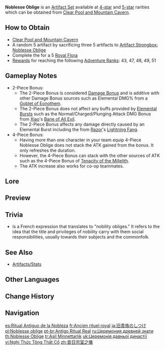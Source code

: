 {{Artifact Set Infobox
|id        = 507
|displayid = 501
|flower    = Royal Flora
|plume     = Royal Plume
|sands     = Royal Pocket Watch
|goblet    = Royal Silver Urn
|circlet   = Royal Masque
|2pcBonus  = [[Elemental Burst]] DMG +20%
|4pcBonus  = Using an [[Elemental Burst]] increases all party members' [[ATK]] by 20% for 12s. This effect cannot stack.
|source4.1 = [[Clear Pool and Mountain Cavern]]
|source5.1 = [[Clear Pool and Mountain Cavern]]
|source5.2 = [[Artifact Strongbox: Noblesse Oblige]]
|source5.3 = [[Adventure Rank/Adventurers' Guild Rewards|Adventure Rank Rewards]] (43, 47, 48, 49, 51)
|source5.4 = [[Nine Pillars of Peace]]
|eff_att1  = Elemental Burst DMG Increase
|eff_att2  = Party ATK Increase
|eff_att3  = DMG Bonus
|eff_att4  = Party
}}
'''Noblesse Oblige''' is an [[Artifact Set]] available at [[:Category:4-Star Artifacts|4-star]] and [[:Category:5-Star Artifacts|5-star]] rarities which can be obtained from [[Clear Pool and Mountain Cavern]].

==How to Obtain==
* [[Clear Pool and Mountain Cavern]]
* A random 5{{star}} artifact by sacrificing three 5{{star}} artifacts to [[Artifact Strongbox: Noblesse Oblige]]
* Complete the {{Quest|Nine Pillars of Peace}} for a 5{{star}} [[Royal Flora]]
* [[Adventure Rank/Adventurers' Guild Rewards|Rewards]] for reaching the following [[Adventure Rank]]s: 43, 47, 48, 49, 51

==Gameplay Notes==
*2-Piece Bonus:
**The 2-Piece Bonus is considered [[Damage Bonus]] and is additive with other Damage Bonus sources such as Elemental DMG% from a [[Goblet of Eonothem]].
**The 2-Piece Bonus does not affect any buffs provided by [[Elemental Burst]]s such as the Normal/Charged/Plunging Attack DMG Bonus from [[Xiao]]'s [[Bane of All Evil]].
**The 2-Piece Bonus affects any damage directly caused by an Elemental Burst including the {{Color|Electro DMG}} from [[Razor]]'s [[Lightning Fang]].
*4-Piece Bonus:
**Having more than one character in your team equip 4-Piece Noblesse Oblige does not stack the ATK gained from the bonus. It only refreshes the duration.
**However, the 4-Piece Bonus can stack with the other sources of ATK such as the 4-Piece Bonus of [[Tenacity of the Millelith]].
**The ATK increase also works for co-op teammates.

==Lore==
{{Artifact Lore}}

==Preview==
{{Preview
|file=Artifact Noblesse Oblige Passive
|caption=4-Piece Bonus
}}

==Trivia==
*{{w|Noblesse oblige}} is a French expression that translates to "nobility obliges." It refers to the idea that the title and privileges of nobility carry with them social responsibilities, usually towards their subjects and the commonfolk.

==See Also==
*[[Artifacts/Stats]]

==Other Languages==
{{Other Languages
|en      = Noblesse Oblige
|en_tl   = Nobility Commitment
|en_lang = fr
|zhs     = 昔日宗室之仪
|zhs_rm  = Xīrì Zōngshì zhī Yí
|zht     = 昔日宗室之儀
|zht_rm  = Xīrì Zōngshì zhī Yí
|zh_tl   = Ritual of the Old Nobility
|ja      = 旧貴族のしつけ
|ja_rm   = Kyuu Kizoku no Shitsuke
|ja_tl   = Discipline of the Old Nobility
|ko      = 옛 왕실의 의식
|ko_rm   = Yet Wangsil-ui Uisik
|ko_tl   = Ritual of Old Royal
|es      = Ritual Antiguo de la Nobleza
|es_tl   = Old Ritual of Nobility
|fr      = Ancien rituel royal
|fr_tl   = Ancient Royal Ritual
|ru      = Церемония древней знати
|ru_tl   = Ceremony of Ancient Nobility
|th      = Noblesse Oblige
|vi      = Nghi Thức Tông Thất Cổ
|vi_tl   = Ceremony of Ancient Nobility
|de      = Altes Hofritual
|de_tl   = Old Court Ritual
|id      = Noblesse Oblige
|pt      = Antigo Ritual Real
|pt_tl   = Old Royal Ritual
|tr      = Asil Minnettarlık
|tr_tl   = Noble Gratitude
|it      = Noblesse Oblige
}}

==Change History==
{{Change History|1.0}}

==Navigation==
{{Artifact Navbox}}

[[es:Ritual Antiguo de la Nobleza]]
[[fr:Ancien rituel royal]]
[[ja:旧貴族のしつけ]]
[[pl:Noblesse oblige]]
[[pt-br:Antigo Ritual Real]]
[[ru:Церемония древней знати]]
[[th:Noblesse Oblige]]
[[tr:Asil Minnettarlık]]
[[uk:Церемонія давньої династії]]
[[vi:Nghi Thức Tông Thất Cổ]]
[[zh:昔日宗室之儀]]